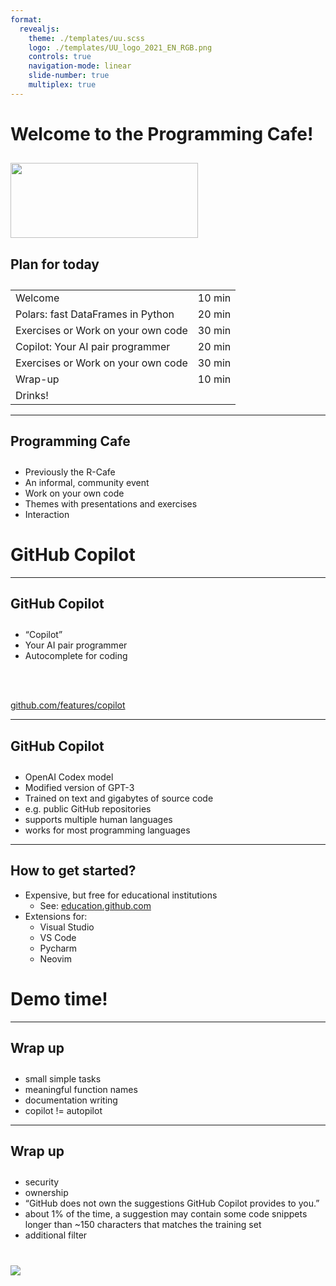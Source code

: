 ```yaml
--- 
format:
  revealjs:
    theme: ./templates/uu.scss
    logo: ./templates/UU_logo_2021_EN_RGB.png
    controls: true
    navigation-mode: linear
    slide-number: true
    multiplex: true
---
```


# Welcome to the Programming Cafe! {background-color="#FFCD00"}

![](./templates/UU_logo_2021_EN_RGB.png){.absolute top=-200 left=-240 width="300" height="120"}
---

## Plan for today

::: {style="text-align: left; margin-top: 2em"}

|    |    |
|------------------------------|-------------|
| Welcome | 10 min |
| Polars: fast DataFrames in Python | 20 min |
| Exercises or Work on your own code | 30 min |
| Copilot: Your AI pair programmer | 20 min |
| Exercises or Work on your own code | 30 min |
| Wrap-up | 10 min |
| Drinks! |

:::

---

## Programming Cafe

::: {style="text-align: left; margin-top: 2em"}

-    Previously the R-Cafe
-    An informal, community event
-    Work on your own code
-    Themes with presentations and exercises
-    Interaction
:::

# GitHub Copilot {background-color="#FFCD00"}

---

## GitHub Copilot

::: {style="text-align: left; margin-top: 2em"}

-    "Copilot"
-    Your AI pair programmer
-    Autocomplete for coding

<br>
<br>
 
[github.com/features/copilot](https://github.com/features/copilot)
:::

---

## GitHub Copilot
::: {style="text-align: left; margin-top: 2em"}
- OpenAI Codex model 
- Modified version of GPT-3
- Trained on text and gigabytes of source code 
- e.g. public GitHub repositories
- supports multiple human languages
- works for most programming languages
:::
---

## How to get started?

<ul>
  <li>Expensive, but free for educational institutions 
    <ul>
      <li>See: [education.github.com](education.github.com)</li>
    </ul>
  </li>
  <li>Extensions for:
    <ul>
      <li>Visual Studio</li>
      <li>VS Code</li>
      <li>Pycharm</li>
      <li>Neovim</li>
    </ul>
  </li>
</ul>

# Demo time!


---

## Wrap up

::: {style="text-align: left; margin-top: 2em"}
- small simple tasks
- meaningful function names
- documentation writing
- copilot != autopilot
:::

---
## Wrap up

::: {style="text-align: left; margin-top: 2em"}
- security
- ownership
- "GitHub does not own the suggestions GitHub Copilot provides to you."
- about 1% of the time, a suggestion may contain some code snippets longer than ~150 characters that matches the training set
- additional filter
:::


# {data-background-color="#FFCD00"}

![](./templates/UU_logo_2021_EN_RGB_payoff.png)